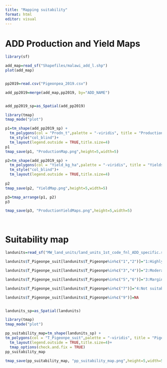 ```yaml
---
title: "Mapping suitability"
format: html
editor: visual
---
```


# ADD Production and Yield Maps

```r
library(sf)

add_map=read_sf("Shapefiles/malawi_add_l.shp")
plot(add_map)


pp2019=read.csv("Pigeonpea_2019.csv")

add_pp2019=merge(add_map,pp2019, by="ADD_NAME")


add_pp2019_sp=as_Spatial(add_pp2019)

library(tmap)
tmap_mode("plot")

p1=tm_shape(add_pp2019_sp) +
  tm_polygons(col = "Prodn_t",palette = "-viridis", title = "Production (metric tons)", style = "quantile", textNA = "Lake Malawi") +
  tm_style("col_blind")+
  tm_layout(legend.outside = TRUE,title.size=4)
p1
tmap_save(p1, "ProductionMap.png",height=5,width=5)

p2=tm_shape(add_pp2019_sp) +
  tm_polygons(col = "Yield_kg_ha",palette = "-viridis", title = "Yields (kg per ha)", style = "quantile", textNA = "Lake Malawi") +
  tm_style("col_blind")+
  tm_layout(legend.outside = TRUE,title.size=4)
    
p2
tmap_save(p2, "YieldMap.png",height=5,width=5)

p3=tmap_arrange(p1, p2)
p3

tmap_save(p3, "ProductionYieldMaps.png",height=5,width=5)




```

# Suitability map

```r

landunits=read_sf("MW_land_units/land_units_1st_code_fnl_ADD_specific.shp")

landunits$T_Pigeonpe_suit[landunits$T_Pigeonpe%in%c("1","2")]="1:Highly suitable"

landunits$T_Pigeonpe_suit[landunits$T_Pigeonpe%in%c("3","4")]="2:Moderately suitable"

landunits$T_Pigeonpe_suit[landunits$T_Pigeonpe%in%c("5","6")]="3:Marginally suitable"

landunits$T_Pigeonpe_suit[landunits$T_Pigeonpe%in%c("7")]="4:Not suitable"

landunits$T_Pigeonpe_suit[landunits$I_Pigeonpe%in%c("9")]=NA


landunits_sp=as_Spatial(landunits)

library(tmap)
tmap_mode("plot")

pp_suitability_map=tm_shape(landunits_sp) +
tm_polygons(col = "T_Pigeonpe_suit",palette = "-viridis", title = "Pigeopea suitability class",     textNA = "Suitability not estimated",border.alpha = 0.1) +
  tm_layout(legend.outside = TRUE,title.size=4)+
  tmap_options(check.and.fix = TRUE)
pp_suitability_map

tmap_save(pp_suitability_map, "pp_suitability_map.png",height=5,width=5)




```
